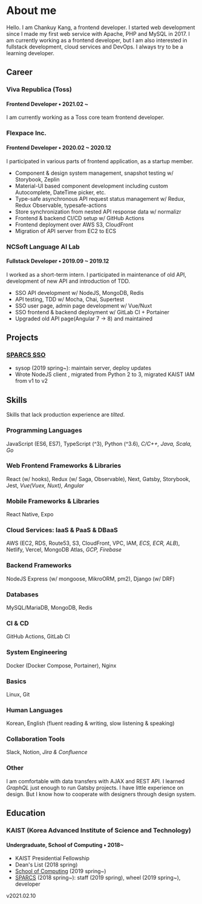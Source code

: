 # About me

Hello. I am Chankuy Kang, a frontend developer. I started web development since I made my first web service with Apache, PHP and MySQL in 2017. I am currently working as a frontend developer, but I am also interested in fullstack development, cloud services and DevOps. I always try to be a learning developer.

## Career

### Viva Republica (Toss)

#### Frontend Developer • 2021.02 ~

I am currently working as a Toss core team frontend developer.

### Flexpace Inc.

#### Frontend Developer • 2020.02 ~ 2020.12

I participated in various parts of frontend application, as a startup member.

- Component & design system management, snapshot testing w/ Storybook, Zeplin
- Material-UI based component development including custom Autocomplete, DateTime picker, etc.
- Type-safe asynchronous API request status management w/ Redux, Redux Observable, typesafe-actions
- Store synchronization from nested API response data w/ normalizr
- Frontend & backend CI/CD setup w/ GitHub Actions
- Frontend deployment over AWS S3, CloudFront
- Migration of API server from EC2 to ECS

### NCSoft Language AI Lab

#### Fullstack Developer • 2019.09 ~ 2019.12

I worked as a short-term intern. I participated in maintenance of old API, development of new API and introduction of TDD.

- SSO API development w/ NodeJS, MongoDB, Redis
- API testing, TDD w/ Mocha, Chai, Supertest
- SSO user page, admin page development w/ Vue/Nuxt
- SSO frontend & backend deployment w/ GitLab CI + Portainer
- Upgraded old API page(Angular 7 → 8) and maintained

## Projects

### [SPARCS SSO](https://github.com/sparcs-kaist/sparcssso)

- sysop (2019 spring~): maintain server, deploy updates
- Wrote NodeJS client , migrated from Python 2 to 3, migrated KAIST IAM from v1 to v2

## Skills

Skills that lack production experience are *tilted*.

### Programming Languages

JavaScript (ES6, ES7), TypeScript (^3), Python (^3.6), *C/C++, Java, Scala, Go*

### Web Frontend Frameworks & Libraries

React (w/ hooks), Redux (w/ Saga, Observable), Next, Gatsby, Storybook, Jest, *Vue(Vuex, Nuxt), Angular*

### Mobile Frameworks & Libraries

React Native, Expo

### Cloud Services: IaaS & PaaS & DBaaS

AWS (EC2, RDS, Route53, S3, CloudFront, VPC, IAM, *ECS, ECR, ALB*), Netlify, Vercel, MongoDB Atlas, *GCP, Firebase*

### Backend Frameworks

NodeJS Express (w/ mongoose, MikroORM, pm2), Django (w/ DRF)

### Databases

MySQL/MariaDB, MongoDB, Redis

### CI & CD

GitHub Actions, GitLab CI

### System Engineering

Docker (Docker Compose, Portainer), Nginx

### Basics

Linux, Git

### Human Languages

Korean, English (fluent reading & writing, slow listening & speaking)

### Collaboration Tools

Slack, Notion, *Jira & Confluence*

### Other

I am comfortable with data transfers with AJAX and REST API. I learned *GraphQL* just enough to run Gatsby projects. I have little experience on design. But I know how to cooperate with designers through design system.

## Education

### KAIST (Korea Advanced Institute of Science and Technology)

#### Undergraduate, School of Computing • 2018~

- KAIST Presidential Fellowship
- Dean's List (2018 spring)
- [School of Computing](https://cs.kaist.ac.kr) (2019 spring~)
- [SPARCS](https://sparcs.org) (2018 spring~): staff (2019 spring), wheel (2019 spring~), developer

<Updated>v2021.02.10</Updated>
